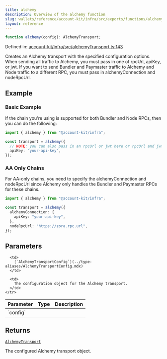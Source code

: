 ```yaml
---
title: alchemy
description: Overview of the alchemy function
slug: wallets/reference/account-kit/infra/src/exports/functions/alchemy
layout: reference
---
```


```ts
function alchemy(config): AlchemyTransport;
```

Defined in: [account-kit/infra/src/alchemyTransport.ts:143](https://github.com/alchemyplatform/aa-sdk/blob/e3c1a23e6e03f44bf2db3afddb97a91b175cba58/account-kit/infra/src/alchemyTransport.ts#L143)

Creates an Alchemy transport with the specified configuration options.
When sending all traffic to Alchemy, you must pass in one of rpcUrl, apiKey, or jwt.
If you want to send Bundler and Paymaster traffic to Alchemy and Node traffic to a different RPC, you must pass in alchemyConnection and nodeRpcUrl.

## Example

### Basic Example

If the chain you're using is supported for both Bundler and Node RPCs, then you can do the following:

```ts
import { alchemy } from "@account-kit/infra";

const transport = alchemy({
  // NOTE: you can also pass in an rpcUrl or jwt here or rpcUrl and jwt
  apiKey: "your-api-key",
});
```

### AA Only Chains

For AA-only chains, you need to specify the alchemyConnection and nodeRpcUrl since Alchemy only
handles the Bundler and Paymaster RPCs for these chains.

```ts
import { alchemy } from "@account-kit/infra";

const transport = alchemy({
  alchemyConnection: {
    apiKey: "your-api-key",
  },
  nodeRpcUrl: "https://zora.rpc.url",
});
```

## Parameters

<table>
  <thead>
    <tr>
      <th align="left">Parameter</th>
      <th align="left">Type</th>
      <th align="left">Description</th>
    </tr>
  </thead>

  <tbody>
    <tr>
      <td>
        `config`
      </td>

      <td>
        [`AlchemyTransportConfig`](../type-aliases/AlchemyTransportConfig.mdx)
      </td>

      <td>
        The configuration object for the Alchemy transport.
      </td>
    </tr>

  </tbody>
</table>

## Returns

[`AlchemyTransport`](../type-aliases/AlchemyTransport.mdx)

The configured Alchemy transport object.
